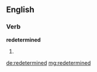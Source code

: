 ==English==

===Verb===
'''redetermined'''

# {{past of|[[redetermine]]}}

[[de:redetermined]]
[[mg:redetermined]]